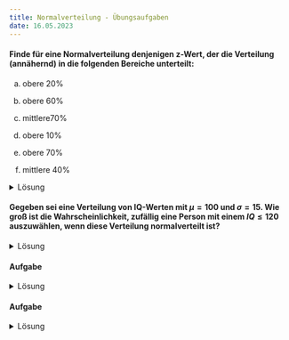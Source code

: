 ```yaml
---
title: Normalverteilung - Übungsaufgaben
date: 16.05.2023
---
```


#### Finde für eine Normalverteilung denjenigen z-Wert, der die Verteilung (annähernd) in die folgenden Bereiche unterteilt:

(a) obere 20%

(b) obere 60%

(c) mittlere70%

(d) obere 10%

(e) obere 70%

(f) mittlere 40%

<details> <summary>Lösung</summary>

in R mit qnorm() lösbar

(a) qnorm(1 - 0.8) = -0.8416212

(b) qnorm(1 - 0.4) = 0.2533471

(c) obere grenze: qnorm(0.85) = 1.036433 /// untere grenze: qnorm(0.15) = -1.036433

(d) qnorm(1 - 0.1) = 1.281552

(e) qnorm(1 - 0.7) = -0.5244

(f) $\frac{60}{2} = 30 \rightarrow$ qnorm(0.3) = -0.5244005 und 0.5244005

</details>
    
#### Gegeben sei eine Verteilung von IQ-Werten mit $\mu = 100$ und $\sigma = 15$. Wie groß ist die Wahrscheinlichkeit, zufällig eine Person mit einem $IQ \leq 120$ auszuwählen, wenn diese Verteilung normalverteilt ist?
<details> <summary>Lösung</summary>
1. Z-Wert berechnen:
$z=\frac{x - \bar{x}}{s} = \frac{120IQ - 100IQ}{15IQ} = 1,333$

2. gesucht ist $P(IQ > 120) \rightarrow $ 

</details>
    
#### Aufgabe
<details> <summary>Lösung</summary>
    Lösung
</details>

#### Aufgabe
<details> <summary>Lösung</summary>
    Lösung
</details>
    






